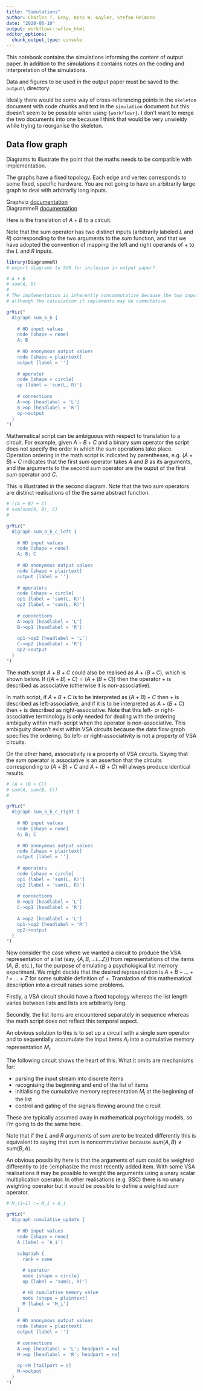 ```yaml
---
title: "Simulations"
author: Charles T. Gray, Ross W. Gayler, Stefan Reimann
date: "2020-06-10"
output: workflowr::wflow_html
editor_options:
  chunk_output_type: console
---
```


This notebook contains the simulations
informing the content of output paper.
In addition to the simulations
it contains notes on the coding and interpretation of the simulations.

Data and figures to be used in the output paper
must be saved to the `output\` directory.

Ideally there would be some way of cross-referencing points in the `skeleton` document
with code chunks and text in the `simulation` document
but this doesn't seem to be possible when using `{workflowr}`.
I don't want to merge the two documents into one
because I think that would be very unwieldy
while trying to reorganise the skeleton.


## Data flow graph

Diagrams to illustrate the point that the maths needs to be compatible with implementation.

The graphs have a fixed topology.
Each edge and vertex corresponds to some fixed, specific hardware.
You are not going to have an arbitrarily large graph to deal with arbitrarily long inputs.

Graphviz [documentation](https://graphviz.org/documentation/)  
DiagrammeR [documentation](https://rich-iannone.github.io/DiagrammeR/docs.html)

Here is the translation of $A + B$ to a circuit.

Note that the sum operator has two distinct inputs (arbitrarily labeled $L$ and $R$)
corresponding to the two arguments to the $sum$ function,
and that we have adopted the convention of mapping the left and right operands of $+$ 
to the $L$ and $R$ inputs.

```r
library(DiagrammeR)
# export diagrams to SVG for inclusion in output paper?

# A + B
# sum(A, B)
#
# The implementation is inherently noncommutative because the two inputs are distinct
# although the calculation it implements may be commutative

grViz("
  digraph sum_a_b {
    
    # HD input values
    node [shape = none]
    A; B
    
    # HD anonymous output values
    node [shape = plaintext]
    output [label = '']
    
    # operator
    node [shape = circle]
    op [label = 'sum(L, R)']
    
    # connections
    A->op [headlabel = 'L']
    B->op [headlabel = 'R']
    op->output
  }
")
```

Mathematical script can be ambiguous with respect to translation to a circuit.
For example, given $A + B + C$ and a binary $sum$ operator
the script does not specify the order in which the $sum$ operations take place.
Operation ordering in the math script is indicated by parentheses, e.g. $(A + B) + C$
indicates that the first $sum$ operator takes $A$ and $B$ as its arguments,
and the arguments to the second $sum$ operator are the ouput of the first  $sum$ operator and $C$.

This is illustrated in the second diagram.
Note that the two $sum$ operators are distinct realisations of the the same abstract function.

```r

# ((A + B) + C)
# sum(sum(A, B), C)
#

grViz("
  digraph sum_a_b_c_left {
    
    # HD input values
    node [shape = none]
    A; B; C
    
    # HD anonymous output values
    node [shape = plaintext]
    output [label = '']
    
    # operators
    node [shape = circle]
    op1 [label = 'sum(L, R)']
    op2 [label = 'sum(L, R)']
    
    # connections
    A->op1 [headlabel = 'L']
    B->op1 [headlabel = 'R']
    
    op1->op2 [headlabel = 'L']
    C->op2 [headlabel = 'R']
    op2->output
  }
")
```

The math script $A + B + C$ could also be realised as $A + (B + C)$, which is shown below.
If $((A + B) + C) = (A + (B + C))$ then the operator $+$ is described as associative (otherwise it is non-associative).

In math script, if $A + B + C$ is to be interpreted as $(A + B) + C$ then $+$ is described as left-associative,
and if it is to be interpreted as $A + (B + C)$ then $+$ is described as right-associative.
Note that this left- or right-associative terminology is only needed 
for dealing with the ordering ambiguity within math-script when the operator is non-associative.
This ambiguity doesn't exist within VSA circuits
because the data flow graph specifies the ordering.
So left- or right-associativity is not a property of VSA circuits. 

On the other hand, associativity is a property of VSA circuits.
Saying that the $sum$ operator is associative
is an assertion that the circuits corresponding to $(A + B) + C$ and $A + (B + C)$
will always produce identical results.

```r

# (A + (B + C))
# sum(A, sum(B, C))
#

grViz("
  digraph sum_a_b_c_right {
    
    # HD input values
    node [shape = none]
    A; B; C
    
    # HD anonymous output values
    node [shape = plaintext]
    output [label = '']
    
    # operators
    node [shape = circle]
    op1 [label = 'sum(L, R)']
    op2 [label = 'sum(L, R)']
    
    # connections
    B->op1 [headlabel = 'L']
    C->op1 [headlabel = 'R']
    
    A->op2 [headlabel = 'L']
    op1->op2 [headlabel = 'R']
    op2->output
  }
")
```

Now consider the case where we wanted a circuit to produce the VSA representation of a list 
(say, $\{A, B, ... I ... Z\}$) from representations of the items ($A$, $B$, etc.),
for the purpose of emulating a psychological list memory experiment.
We might decide that the desired representation is $A + B + ... + I + ... + Z$ for some suitable definition of $+$.
Translation of this mathematical description into a circuit raises some problems.

Firstly, a VSA circuit should have a fixed topology whereas the list length varies between lists
and lists are arbitrarily long.

Secondly, the list items are encountered separately in sequence
whereas the math script does not reflect this temporal aspect.

An obvious solution to this is to set up a circuit with a single $sum$ operator
and to sequentially accumulate the input items $A_i$
into a cumulative memory representation $M_i$.

The following circuit shows the heart of this.
What it omits are mechanisms for:

* parsing the input stream into discrete items
* recognising the beginning and end of the list of items
* initialising the cumulative memory representation $M_i$ at the beginning of the list
* control and gating of the signals flowing around the circuit

These are typically assumed away in mathematical psychology models,
so I'm going to do the same here.

Note that if the $L$ and $R$ arguments of $sum$ are to be treated differently
this is equivalent to saying that $sum$ is noncommutative because $sum(A, B) \ne sum(B, A)$.

An obvious possibility here is that the arguments of $sum$ could be weighted differently to (de-)emphasize the most recently added item.
With some VSA realisations it may be possible to weight the arguments using a unary scalar multiplication operator.
In other realisations (e.g. BSC) there is no unary weighting operator
but it would be possible to define a weighted $sum$ operator.

```r

# M_(i+1) := M_i + A_i

grViz("
  digraph cumulative_update {
  
    # HD input values
    node [shape = none]
    A [label = 'A_i']
    
    subgraph {
      rank = same
    
      # operator
      node [shape = circle]
      op [label = 'sum(L, R)']

      # HD cumulative memory value
      node [shape = plaintext]
      M [label = 'M_i']
    }
  
    # HD anonymous output values
    node [shape = plaintext]
    output [label = '']
    
    # connections
    A->op [headlabel = 'L'; headport = nw]
    M->op [headlabel = 'R'; headport = ne]
    
    op->M [tailport = s]
    M->output
  }
")
```



